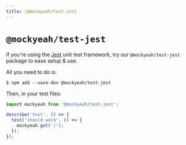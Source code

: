 ```yaml
---
title: \@mockyeah/test-jest
---
```


# `@mockyeah/test-jest`

If you're using the [Jest](https://jestjs.io) unit test framework, try our `@mockyeah/test-jest` package to ease setup & use.

All you need to do is:

```shell
$ npm add --save-dev @mockyeah/test-jest
```

Then, in your test files:

```js
import mockyeah from '@mockyeah/test-jest';

describe('test', () => {
  test('should work', () => {
    mockyeah.get('/');
  });
});
```
